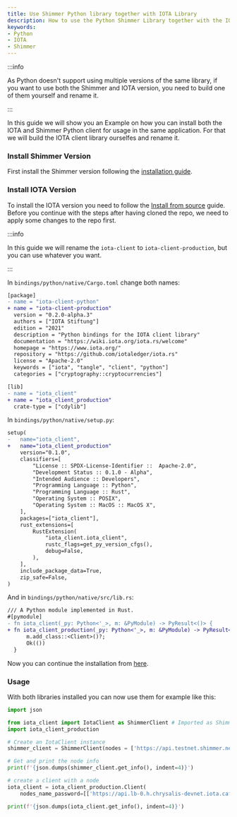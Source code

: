 ```yaml
---
title: Use Shimmer Python library together with IOTA Library
description: How to use the Python Shimmer Library together with the IOTA library
keywords:
- Python
- IOTA
- Shimmer
---
```


:::info

As Python doesn't support using multiple versions of the same library, if you want to use both the Shimmer and IOTA version, you need to build one of them yourself and rename it.

:::

In this guide we will show you an Example on how you can install both the IOTA and Shimmer Python client for usage in the same application.
For that we will build the IOTA client library ourselfes and rename it.

### Install Shimmer Version

First install the Shimmer version following the [installation guide](/getting_started/python.mdx#install-package-from-pypi).

### Install IOTA Version

To install the IOTA version you need to follow the [Install from source](https://wiki.iota.org/iota.rs/getting_started/python#install-from-source) guide.
Before you continue with the steps after having cloned the repo, we need to apply some changes to the repo first. 

:::info

In this guide we will rename the `iota-client` to `iota-client-production`, but you can use whatever you want.

:::

In `bindings/python/native/Cargo.toml` change both names:

```diff
[package]
- name = "iota-client-python"
+ name = "iota-client-production"
  version = "0.2.0-alpha.3"
  authors = ["IOTA Stiftung"]
  edition = "2021"
  description = "Python bindings for the IOTA client library"
  documentation = "https://wiki.iota.org/iota.rs/welcome"
  homepage = "https://www.iota.org/"
  repository = "https://github.com/iotaledger/iota.rs"
  license = "Apache-2.0"
  keywords = ["iota", "tangle", "client", "python"]
  categories = ["cryptography::cryptocurrencies"]

[lib]
- name = "iota_client"
+ name = "iota_client_production"
  crate-type = ["cdylib"]
```

In `bindings/python/native/setup.py`:
```diff
setup(
-   name="iota_client",
+   name="iota_client_production"
    version="0.1.0",
    classifiers=[
        "License :: SPDX-License-Identifier ::  Apache-2.0",
        "Development Status :: 0.1.0 - Alpha",
        "Intended Audience :: Developers",
        "Programming Language :: Python",
        "Programming Language :: Rust",
        "Operating System :: POSIX",
        "Operating System :: MacOS :: MacOS X",
    ],
    packages=["iota_client"],
    rust_extensions=[
        RustExtension(
            "iota_client.iota_client",
            rustc_flags=get_py_version_cfgs(),
            debug=False,
        ),
    ],
    include_package_data=True,
    zip_safe=False,
)
```

And in `bindings/python/native/src/lib.rs`:
```diff
/// A Python module implemented in Rust.
#[pymodule]
- fn iota_client(_py: Python<'_>, m: &PyModule) -> PyResult<()> {
+ fn iota_client_production(_py: Python<'_>, m: &PyModule) -> PyResult<()> {
      m.add_class::<Client>()?;
      Ok(())
  }
```

Now you can continue the installation from [here](https://wiki.iota.org/iota.rs/getting_started/python#change-to-the-python-binding-directory).

### Usage

With both libraries installed you can now use them for example like this:

```python
import json

from iota_client import IotaClient as ShimmerClient # Imported as ShimmerClient to prevent confusion
import iota_client_production

# Create an IotaClient instance
shimmer_client = ShimmerClient(nodes = ['https://api.testnet.shimmer.network'])

# Get and print the node info
print(f'{json.dumps(shimmer_client.get_info(), indent=4)}')

# create a client with a node
iota_client = iota_client_production.Client(
    nodes_name_password=[['https://api.lb-0.h.chrysalis-devnet.iota.cafe']])

print(f'{json.dumps(iota_client.get_info(), indent=4)}')
```
